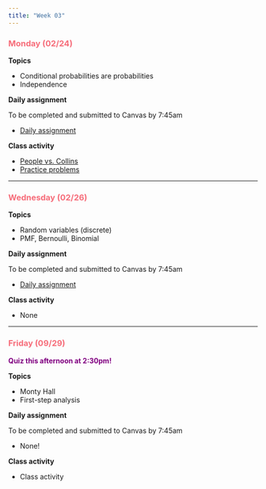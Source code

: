 ```yaml
---
title: "Week 03"
---
```


::: {style="color: #F66D7A"}
### Monday (02/24)
:::

**Topics**

-   Conditional probabilities are probabilities
-   Independence

**Daily assignment**

To be completed and submitted to Canvas by 7:45am

-   [Daily assignment](daily/DA_06.pdf)

**Class activity**

-   [People vs. Collins](class/people_v_collins.pdf)
-   [Practice problems](class/CA_06.pdf)

------------------------------------------------------------------------

::: {style="color: #F66D7A"}
### Wednesday (02/26)
:::

**Topics**

-   Random variables (discrete)
-   PMF, Bernoulli, Binomial

**Daily assignment**

To be completed and submitted to Canvas by 7:45am

-   [Daily assignment](daily/DA_07.pdf)

**Class activity**

-   None

------------------------------------------------------------------------

::: {style="color: #F66D7A"}
### Friday (09/29)
:::

::: {style="color: purple"}
**Quiz this afternoon at 2:30pm!**
:::

**Topics**

-   Monty Hall
-   First-step analysis

**Daily assignment**

To be completed and submitted to Canvas by 7:45am

-   None!

**Class activity**

-   Class activity
